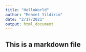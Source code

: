 ```yaml
---
title: "HelloWorld"
author: "Mehmet Yildirim"
date: "2/17/2021"
output: html_document
---
```


## This is a markdown file
